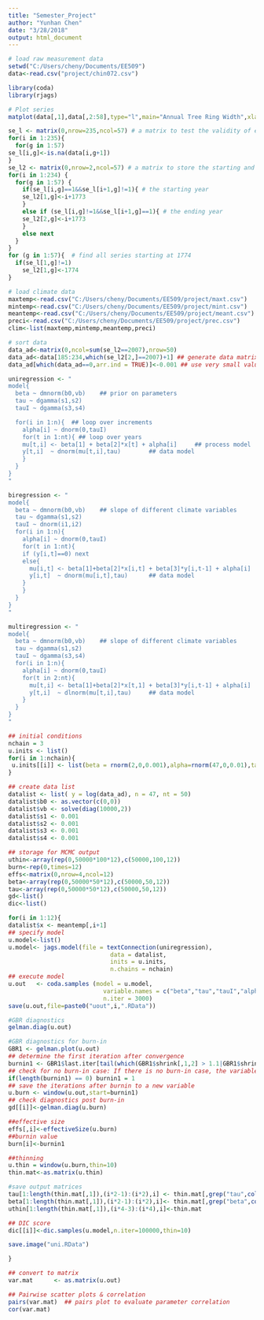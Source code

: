 ```yaml
---
title: "Semester_Project"
author: "Yunhan Chen"
date: "3/28/2018"
output: html_document
---
```

```r
# load raw measurement data
setwd("C:/Users/cheny/Documents/EE509")
data<-read.csv("project/chin072.csv")
```
```r
library(coda)
library(rjags)
```

```r
# Plot series
matplot(data[,1],data[,2:58],type="l",main="Annual Tree Ring Width",xlab="year",ylab="width index")
```

```r
se_l <- matrix(0,nrow=235,ncol=57) # a matrix to test the validity of each observation
for(i in 1:235){
  for(g in 1:57)
se_l[i,g]<-is.na(data[i,g+1])
}
se_l2 <- matrix(0,nrow=2,ncol=57) # a matrix to store the starting and ending year of each series
for(i in 1:234) {
  for(g in 1:57) {
    if(se_l[i,g]==1&&se_l[i+1,g]!=1){ # the starting year
    se_l2[1,g]<-i+1773
    }
    else if (se_l[i,g]!=1&&se_l[i+1,g]==1){ # the ending year
    se_l2[2,g]<-i+1773
    }
    else next
  }
}
for (g in 1:57){  # find all series starting at 1774
  if(se_l[1,g]!=1)
    se_l2[1,g]<-1774
}
```

```r
# load climate data
maxtemp<-read.csv("C:/Users/cheny/Documents/EE509/project/maxt.csv")
mintemp<-read.csv("C:/Users/cheny/Documents/EE509/project/mint.csv")
meantemp<-read.csv("C:/Users/cheny/Documents/EE509/project/meant.csv")
preci<-read.csv("C:/Users/cheny/Documents/EE509/project/prec.csv")
clim<-list(maxtemp,mintemp,meantemp,preci)
```

```r
# sort data
data_ad<-matrix(0,ncol=sum(se_l2==2007),nrow=50)
data_ad<-data[185:234,which(se_l2[2,]==2007)+1] ## generate data matrix that covers 1958-2007
data_ad[which(data_ad==0,arr.ind = TRUE)]<-0.001 ## use very small value to represent missing value
```

```r
uniregression <- "
model{
  beta ~ dmnorm(b0,vb)    ## prior on parameters
  tau ~ dgamma(s1,s2)
  tauI ~ dgamma(s3,s4)

  for(i in 1:n){  ## loop over increments
    alpha[i] ~ dnorm(0,tauI)
    for(t in 1:nt){ ## loop over years
    mu[t,i] <- beta[1] + beta[2]*x[t] + alpha[i]     ## process model
    y[t,i]  ~ dnorm(mu[t,i],tau)		## data model
    }
  }
}
"
```

```r
biregression <- "
model{
  beta ~ dmnorm(b0,vb)    ## slope of different climate variables
  tau ~ dgamma(s1,s2)
  tauI ~ dnorm(i1,i2)
  for(i in 1:n){
    alpha[i] ~ dnorm(0,tauI)
    for(t in 1:nt){
    if (y[i,t]==0) next
    else{
	  mu[i,t] <- beta[1]+beta[2]*x[i,t] + beta[3]*y[i,t-1] + alpha[i]     ## process model
	  y[i,t]  ~ dnorm(mu[i,t],tau)		## data model
    }
    }
  }
}
"
```

```r
multiregression <- "
model{
  beta ~ dmnorm(b0,vb)    ## slope of different climate variables
  tau ~ dgamma(s1,s2)
  tauI ~ dgamma(s3,s4)
  for(i in 1:n){
    alpha[i] ~ dnorm(0,tauI)
    for(t in 2:nt){
	  mu[t,i] <- beta[1]+beta[2]*x[t,1] + beta[3]*y[i,t-1] + alpha[i]     ## process model
	  y[t,i]  ~ dlnorm(mu[t,i],tau)		## data model
    }
  }
}
"
```

```r
## initial conditions
nchain = 3
u.inits <- list()
for(i in 1:nchain){
 u.inits[[i]] <- list(beta = rnorm(2,0,0.001),alpha=rnorm(47,0,0.01),tau=rnorm(1,6,0.5),tauI=rnorm(1,6,0.5))
}
```

```r
## create data list
datalist <- list( y = log(data_ad), n = 47, nt = 50)
datalist$b0 <- as.vector(c(0,0))
datalist$vb <- solve(diag(10000,2))
datalist$s1 <- 0.001
datalist$s2 <- 0.001
datalist$s3 <- 0.001
datalist$s4 <- 0.001

## storage for MCMC output
uthin<-array(rep(0,50000*100*12),c(50000,100,12))
burn<-rep(0,times=12)
effs<-matrix(0,nrow=4,ncol=12)
beta<-array(rep(0,50000*50*12),c(50000,50,12))
tau<-array(rep(0,50000*50*12),c(50000,50,12))
gd<-list()
dic<-list()
```

```r
for(i in 1:12){
datalist$x <- meantemp[,i+1]
## specify model
u.model<-list()
u.model<- jags.model(file = textConnection(uniregression),
                             data = datalist,
                             inits = u.inits,
                             n.chains = nchain)
## execute model
u.out   <- coda.samples (model = u.model,
                           variable.names = c("beta","tau","tauI","alpha"),
                           n.iter = 3000)
save(u.out,file=paste0("uout",i,".RData"))

#GBR diagnostics
gelman.diag(u.out)

#GBR diagnostics for burn-in
GBR1 <- gelman.plot(u.out)
## determine the first iteration after convergence
burnin1 <- GBR1$last.iter[tail(which(GBR1$shrink[,1,2] > 1.1|GBR1$shrink[,2,2] > 1.1)|GBR1$shrink[,3,2]>1.1|GBR1$shrink[,4,2]>1.1,1)+1]
## check for no burn-in case: If there is no burn-in case, the variable burnin1 starts at 1
if(length(burnin1) == 0) burnin1 = 1
## save the iterations after burnin to a new variable
u.burn <- window(u.out,start=burnin1)
## check diagnostics post burn-in
gd[[i]]<-gelman.diag(u.burn)

##effective size
effs[,i]<-effectiveSize(u.burn)
##burnin value
burn[i]<-burnin1

##thinning
u.thin = window(u.burn,thin=10)
thin.mat<-as.matrix(u.thin)

#save output matrices
tau[1:length(thin.mat[,1]),(i*2-1):(i*2),i] <- thin.mat[,grep("tau",colnames(thin.mat))]
beta[1:length(thin.mat[,1]),(i*2-1):(i*2),i]<- thin.mat[,grep("beta",colnames(thin.mat))]
uthin[1:length(thin.mat[,1]),(i*4-3):(i*4),i]<-thin.mat

## DIC score
dic[[i]]<-dic.samples(u.model,n.iter=100000,thin=10)

save.image("uni.RData")

}
```



```r
## convert to matrix
var.mat      <- as.matrix(u.out)

## Pairwise scatter plots & correlation
pairs(var.mat)	## pairs plot to evaluate parameter correlation
cor(var.mat)
```